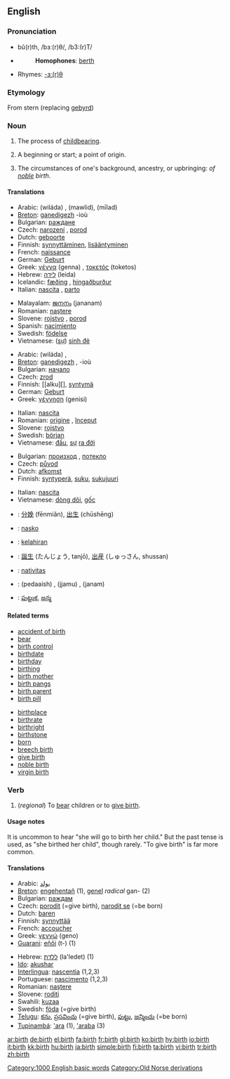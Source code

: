 {{wikipedia|birth (disambiguation)}}
==English==

===Pronunciation===
*bû(r)th, /bɜː(r)θ/, /b3:(r)T/
*{{audio|en-us-birth.ogg|Audio (US)}}
*:'''Homophones''': [[berth]]
*Rhymes: [[Rhymes:English:-ɜː(r)θ|-ɜː(r)θ]]

===Etymology===
From {{ON.}} stern (replacing {{OE.}} [[gebyrd]])

===Noun===
{{wikipedia}}
{{en-noun|s|-}}

# {{uncountable}} The process of [[childbearing]].<!-- #2 between current 1&2: an instance of birth (countable), #1 is uncountable -->
# {{countable}} A beginning or start; a point of origin.
# {{uncountable}} The circumstances of one's background, ancestry, or upbringing: ''of [[noble]] birth''.

====Translations====
{{trans-top|process of childbearing}}
*Arabic: {{ARchar|[[ولادة]]}} (wiláda) {{f}}, {{ARchar|[[مولد]]}} (mawlid), {{ARchar|[[ميلاد]]}} (mīlad)
*[[Breton]]: [[ganedigezh]] {{f}} -ioù
*Bulgarian: [[раждане]] {{n}}
*Czech: [[narození]] {{n}}, [[porod]] {{m}}
*Dutch: [[geboorte]] {{f}}
*Finnish: [[synnyttäminen]], [[lisääntyminen]]
*French: [[naissance]] {{f}}
*German: [[Geburt]] {{f}}
*Greek: [[γέννα]] (genna) {{f}}, [[τοκετός]] (toketos) {{m}}
*Hebrew: [[לידה]] (leida) {{f}}
*Icelandic: [[fæðing]] {{f}}, [[hingaðburður]] {{m}}
*Italian: [[nascita]] {{f}}, [[parto]] {{m}}
{{trans-mid}}
*Malayalam: [[ജനനം]] (jananam)
*Romanian: [[naştere]] {{f}}
*Slovene: [[rojstvo]] {{n}}, [[porod]] {{m}}
*Spanish: [[nacimiento]] {{m}}
*Swedish: [[födelse]] {{c}}
*Vietnamese: ([[sự]]) [[sinh đẻ]]
{{trans-bottom}}

{{trans-top|beginning or start; a point of origin}}
*Arabic: {{ARchar|[[ولادة]]}} (wiláda) {{f}}, {{ARchar|[[بداية]]}} {{f}}
*[[Breton]]: [[ganedigezh]] {{f}}, -ioù {{p}}
*Bulgarian: [[начало]] {{n}}
*Czech: [[zrod]] {{m}}
*Finnish: [[alku][], [[syntymä]]
*German: [[Geburt]] {{f}}
*Greek: [[γέννηση]] (genisi) {{f}}
{{trans-mid}}
*Italian: [[nascita]] {{f}}
*Romanian: [[origine]] {{f}}, [[început]] {{n}}
*Slovene: [[rojstvo]] {{n}}
*Swedish: [[början]] {{c}}
*Vietnamese: [[đầu]], [[sự]] [[ra đời]]
{{trans-bottom}}

{{trans-top|circumstances of one's background}}
*Bulgarian: [[произход]] {{m}}, [[потекло]] {{n}}
*Czech: [[původ]] {{m}}
*Dutch: [[afkomst]] {{f}}
*Finnish: [[syntyperä]], [[suku]], [[sukujuuri]]
{{trans-mid}}
*Italian: [[nascita]] {{f}}
*Vietnamese: [[dòng dõi]], [[gốc]]
{{trans-bottom}}

{{checktrans}}
{{trans-top|translations to be checked}}
*{{ttbc|Chinese}}: [[分娩]] (fēnmiǎn), [[出生]] (chūshēng)
*{{ttbc|Ido}}: [[nasko]]
*{{ttbc|Indonesian}}: [[lahir|kelahiran]]
*{{ttbc|Japanese}}: [[誕生]] (たんじょう, tanjō), [[出産]] (しゅっさん, shussan)
{{trans-mid}}
*{{ttbc|Latin}}: [[nativitas]] {{f}}
*{{ttbc|Sindhi}}: {{SDchar|[[پيدائِش]]}} (pedaaish) {{f}}, {{SDchar|[[ڄَمُ]]}} (jjamu) {{m}}, {{SDchar|[[جَنَمُ]]}} (janam) {{m}}
*{{ttbc|Telugu}}: [[పుట్టుక]], [[జన్మ]]
{{trans-bottom}}

====Related terms====
{{rel-top}}
*[[accident of birth]]
*[[bear]]
*[[birth control]]
*[[birthdate]]
*[[birthday]]
*[[birthing]]
*[[birth mother]]
*[[birth pangs]]
*[[birth parent]]
*[[birth pill]]
{{rel-mid}}
*[[birthplace]]
*[[birthrate]]
*[[birthright]]
*[[birthstone]]
*[[born]]
*[[breech birth]]
*[[give birth]]
*[[noble birth]]
*[[virgin birth]]
{{rel-bottom}}

===Verb===
{{en-verb}}

# (''regional'') To [[bear]] children or to [[give birth]].

====Usage notes====
It is uncommon to hear "she will go to birth her child."  But the past tense is used, as "she birthed her child", though rarely. "To give birth" is far more common.

====Translations====
{{trans-top|to birth}}
*Arabic: [[يولد]]
*[[Breton]]: [[engehentañ]] (1), [[genel]] ''radical'' gan- (2)
*Bulgarian: [[раждам]]
*Czech: [[porodit]] (=give birth), [[narodit se]] (=be born)
*Dutch: [[baren]]
*Finnish: [[synnyttää]]
*French: [[accoucher]]
*Greek: [[γεννώ]] (geno)
*[[Guarani]]: [[eñõi]] (t-) (1)
{{trans-mid}}
*Hebrew: [[ללדת]] (la'ledet) (1)
*[[Ido]]: [[akushar]]
*[[Interlingua]]: [[nascentia]] (1,2,3)
*Portuguese: [[nascimento]] {{m}} (1,2,3)
*Romanian: [[naştere]] {{f}}
*Slovene: [[roditi]]
*Swahili: [[kuzaa]]
*Swedish: [[föda]] (=give birth)
*[[Telugu]]: [[కను]], [[ప్రసవించు]] (=give birth), [[పుట్టు]], [[జన్మించు]] (=be born)
*[[Tupinambá]]: [['ara]] (1), [['araba]] (3)
{{trans-bottom}}

[[Category:1000 English basic words]]
[[Category:Old Norse derivations]]

[[ar:birth]]
[[de:birth]]
[[el:birth]]
[[fa:birth]]
[[fr:birth]]
[[gl:birth]]
[[ko:birth]]
[[hy:birth]]
[[io:birth]]
[[it:birth]]
[[kk:birth]]
[[hu:birth]]
[[ja:birth]]
[[simple:birth]]
[[fi:birth]]
[[ta:birth]]
[[vi:birth]]
[[tr:birth]]
[[zh:birth]]